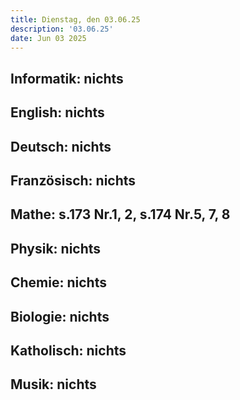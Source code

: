 ```yaml
---
title: Dienstag, den 03.06.25
description: '03.06.25'
date: Jun 03 2025
---
```


## Informatik: nichts

## English: nichts

## Deutsch: nichts

## Französisch: nichts

## Mathe: s.173 Nr.1, 2, s.174 Nr.5, 7, 8

## Physik: nichts

## Chemie: nichts

## Biologie: nichts

## Katholisch: nichts

## Musik: nichts

